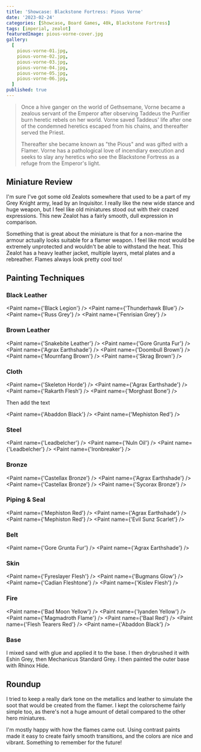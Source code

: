 ```yaml
---
title: 'Showcase: Blackstone Fortress: Pious Vorne'
date: '2023-02-24'
categories: [Showcase, Board Games, 40k, Blackstone Fortress]
tags: [imperial, zealot]
featuredImage: pious-vorne-cover.jpg
gallery:
  [
    pious-vorne-01.jpg,
    pious-vorne-02.jpg,
    pious-vorne-03.jpg,
    pious-vorne-04.jpg,
    pious-vorne-05.jpg,
    pious-vorne-06.jpg,
  ]
published: true
---
```



> Once a hive ganger on the world of Gethsemane, Vorne became a zealous servant of the Emperor after observing Taddeus
> the Purifier burn heretic rebels on her world. Vorne saved Taddeus' life after one of the condemned heretics escaped
> from his chains, and thereafter served the Priest.
>
> Thereafter she became known as "the Pious" and was gifted with a Flamer. Vorne has a pathological love of incendiary
> execution and seeks to slay any heretics who see the Blackstone Fortress as a refuge from the Emperor's light.

## Miniature Review

I'm sure I've got some old Zealots somewhere that used to be a part of my Grey Knight army, lead by an Inquisitor. I
really like the new wide stance and huge weapon, but I feel like old miniatures stood out with their crazed expressions.
This new Zealot has a fairly smooth, dull expression in comparison.

Something that is great about the miniature is that for a non-marine the armour actually looks suitable for a flamer
weapon. I feel like most would be extremely unprotected and wouldn't be able to withstand the heat. This Zealot has
a heavy leather jacket, multiple layers, metal plates and a rebreather. Flames always look pretty cool too!

## Painting Techniques

### Black Leather

<Paint name={'Black Legion'} />
<Paint name={'Thunderhawk Blue'} />
<Paint name={'Russ Grey'} />
<Paint name={'Fenrisian Grey'} />

### Brown Leather

<Paint name={'Snakebite Leather'} />
<Paint name={'Gore Grunta Fur'} />
<Paint name={'Agrax Earthshade'} />
<Paint name={'Doombull Brown'} />
<Paint name={'Mournfang Brown'} />
<Paint name={'Skrag Brown'} />

### Cloth

<Paint name={'Skeleton Horde'} />
<Paint name={'Agrax Earthshade'} />
<Paint name={'Rakarth Flesh'} />
<Paint name={'Morghast Bone'} />

Then add the text

<Paint name={'Abaddon Black'} />
<Paint name={'Mephiston Red'} />

### Steel

<Paint name={'Leadbelcher'} />
<Paint name={'Nuln Oil'} />
<Paint name={'Leadbelcher'} />
<Paint name={'Ironbreaker'} />

### Bronze

<Paint name={'Castellax Bronze'} />
<Paint name={'Agrax Earthshade'} />
<Paint name={'Castellax Bronze'} />
<Paint name={'Sycorax Bronze'} />

### Piping & Seal

<Paint name={'Mephiston Red'} />
<Paint name={'Agrax Earthshade'} />
<Paint name={'Mephiston Red'} />
<Paint name={'Evil Sunz Scarlet'} />

### Belt

<Paint name={'Gore Grunta Fur'} />
<Paint name={'Agrax Earthshade'} />

### Skin

<Paint name={'Fyreslayer Flesh'} />
<Paint name={'Bugmans Glow'} />
<Paint name={'Cadian Fleshtone'} />
<Paint name={'Kislev Flesh'} />

### Fire

<Paint name={'Bad Moon Yellow'} />
<Paint name={'Iyanden Yellow'} />
<Paint name={'Magmadroth Flame'} />
<Paint name={'Baal Red'} />
<Paint name={'Flesh Tearers Red'} />
<Paint name={'Abaddon Black'} />

### Base

I mixed sand with glue and applied it to the base. I then drybrushed it with Eshin Grey, then Mechanicus Standard Grey.
I then painted the outer base with Rhinox Hide.

## Roundup

I tried to keep a really dark tone on the metallics and leather to simulate the soot that would be created from the
flamer. I kept the colorscheme fairly simple too, as there's not a huge amount of detail compared to the other hero
miniatures.

I'm mostly happy with how the flames came out. Using contrast paints made it easy to create fairly smooth transitions,
and the colors are nice and vibrant. Something to remember for the future!
